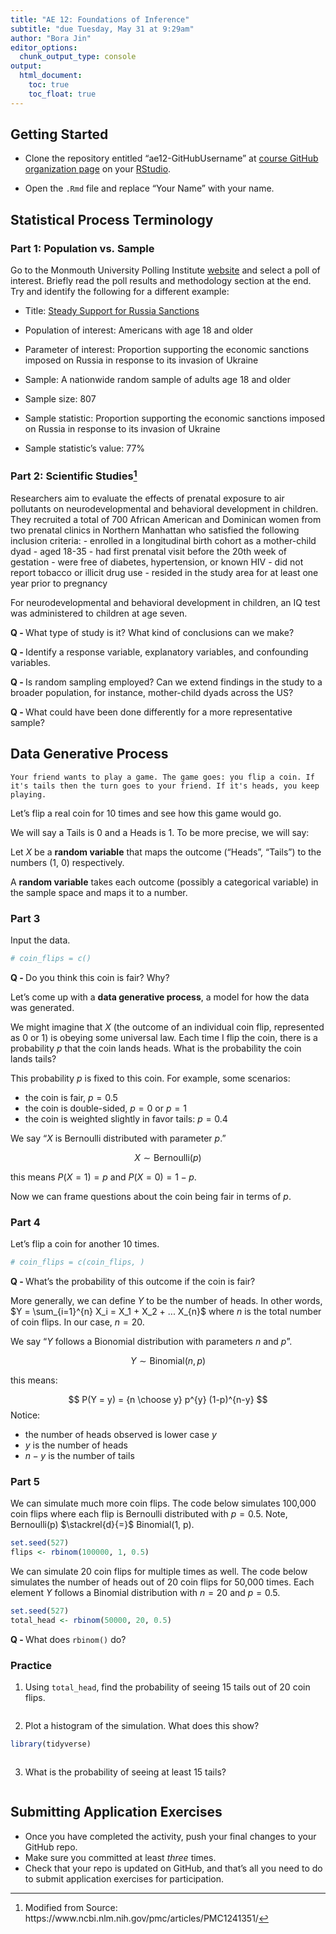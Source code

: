 ```yaml
---
title: "AE 12: Foundations of Inference"
subtitle: "due Tuesday, May 31 at 9:29am"
author: "Bora Jin"
editor_options:
  chunk_output_type: console
output: 
  html_document: 
    toc: true
    toc_float: true
---
```


## Getting Started 

- Clone the repository entitled "ae12-GitHubUsername" at [course GitHub organization page](https://github.com/sta199-summer22) on your [RStudio](https://vm-manage.oit.duke.edu/containers).

- Open the `.Rmd` file and replace "Your Name" with your name. 

## Statistical Process Terminology

### Part 1: Population vs. Sample  

Go to the Monmouth University Polling Institute [website](https://www.monmouth.edu/polling-institute/reports/) and select a poll of interest. Briefly read the poll results and methodology section at the end. Try and identify the following for a different example: 

- Title: [Steady Support for Russia Sanctions](https://www.monmouth.edu/polling-institute/reports/monmouthpoll_us_051622/)

- Population of interest: Americans with age 18 and older 

- Parameter of interest: Proportion supporting the economic sanctions imposed on Russia in response to its invasion of Ukraine

- Sample: A nationwide random sample of adults age 18 and older

- Sample size: 807

- Sample statistic: Proportion supporting the economic sanctions imposed on Russia in response to its invasion of Ukraine

- Sample statistic’s value: 77%

### Part 2: Scientific Studies^[Modified from Source: https://www.ncbi.nlm.nih.gov/pmc/articles/PMC1241351/]

Researchers aim to evaluate the effects of prenatal exposure to air pollutants on neurodevelopmental and behavioral development in children. They recruited a total of 700 African American and Dominican women from two prenatal clinics in Northern Manhattan who satisfied the following inclusion criteria: 
- enrolled in a longitudinal birth cohort as a mother-child dyad
- aged 18-35
- had first prenatal visit before the 20th week of gestation 
- were free of diabetes, hypertension, or known HIV
- did not report tobacco or illicit drug use 
- resided in the study area for at least one year prior to pregnancy 

For neurodevelopmental and behavioral development in children, an IQ test was administered to children at age seven. 

**Q - ** What type of study is it? What kind of conclusions can we make?

**Q - ** Identify a response variable, explanatory variables, and confounding variables. 

**Q - ** Is random sampling employed? Can we extend findings in the study to a broader population, for instance, mother-child dyads across the US?

**Q - ** What could have been done differently for a more representative sample? 

## Data Generative Process 

```
Your friend wants to play a game. The game goes: you flip a coin. If it's tails then the turn goes to your friend. If it's heads, you keep playing. 
```

Let's flip a real coin for 10 times and see how this game would go.

We will say a Tails is 0 and a Heads is 1. To be more precise, we will say: 

Let $X$ be a **random variable** that maps the outcome ("Heads", "Tails") to the numbers (1, 0) respectively.

A **random variable** takes each outcome (possibly a categorical variable) in the sample space and maps it to a number.

### Part 3

Input the data.

```r
# coin_flips = c()
```

**Q - **Do you think this coin is fair? Why?

Let's come up with a **data generative process**, a model for how the data was generated.

We might imagine that $X$ (the outcome of an individual coin flip, represented as 0 or 1) is obeying some universal law. Each time I flip the coin, there is a probability $p$ that the coin lands heads. What is the probability the coin lands tails? 

This probability $p$ is fixed to this coin. For example, some scenarios:

- the coin is fair, $p = 0.5$
- the coin is double-sided, $p = 0$ or $p = 1$
- the coin is weighted slightly in favor tails: $p = 0.4$

We say "$X$ is Bernoulli distributed with parameter $p$."

$$
X \sim \text{Bernoulli}(p)
$$

this means $P(X = 1) = p$ and $P(X = 0) = 1-p$.

Now we can frame questions about the coin being fair in terms of $p$.

### Part 4

Let's flip a coin for another 10 times. 

```r
# coin_flips = c(coin_flips, )
```

**Q - **What's the probability of this outcome if the coin is fair?

More generally, we can define $Y$ to be the number of heads. In other words, $Y = \sum_{i=1}^{n} X_i = X_1 + X_2 + ... X_{n}$ where $n$ is the total number of coin flips. In our case, $n=20$. 

We say "$Y$ follows a Bionomial distribution with parameters $n$ and $p$". 

$$
Y \sim \text{Binomial}(n, p)
$$

this means:

$$
P(Y = y) = {n \choose y} p^{y} (1-p)^{n-y}
$$
Notice:

- the number of heads observed is lower case $y$
- $y$ is the number of heads
- $n-y$ is the number of tails 

### Part 5

We can simulate much more coin flips. The code below simulates 100,000 coin flips where each flip is Bernoulli distributed with $p = 0.5$. Note, Bernoulli(p) $\stackrel{d}{=}$ Binomial(1, p).

```r
set.seed(527)
flips <- rbinom(100000, 1, 0.5)
```

We can simulate 20 coin flips for multiple times as well. The code below simulates the number of heads out of 20 coin flips for 50,000 times. Each element $Y$ follows a Binomial distribution with $n = 20$ and $p = 0.5$. 

```r
set.seed(527)
total_head <- rbinom(50000, 20, 0.5)
```

**Q - ** What does `rbinom()` do? 

### Practice 

(1) Using `total_head`, find the probability of seeing 15 tails out of 20 coin flips. 

```r
```

(2) Plot a histogram of the simulation. What does this show? 

```r
library(tidyverse)
```

```r
```

(3) What is the probability of seeing at least 15 tails? 

```r
```

## Submitting Application Exercises

- Once you have completed the activity, push your final changes to your GitHub repo. 
- Make sure you committed at least *three* times. 
- Check that your repo is updated on GitHub, and that’s all you need to do to submit application exercises for participation.


